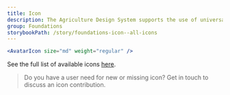 ```yaml
---
title: Icon
description: The Agriculture Design System supports the use of universal system icons. The icon component is used to apply our set of universal icons to more complex components of the system.
group: Foundations
storybookPath: /story/foundations-icon--all-icons
---
```


```jsx live
<AvatarIcon size="md" weight="regular" />
```

See the full list of available icons [here](/foundations/icons).

> Do you have a user need for new or missing icon? Get in touch to discuss an icon contribution.
